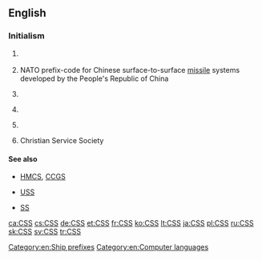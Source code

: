 ==English==
{{wikipedia|CSS (disambiguation)}}
===Initialism===
{{en-initialism}}

# {{media|DVD}} {{initialism of|w:Content Scramble System|Content Scramble System}}
# {{military|rocketry}} NATO prefix-code for Chinese surface-to-surface [[missile]] systems developed by the People's Republic of China
# {{nautical}} {{initialism of|Canadian Survey Ship}} {{gloss|The designation for a survey ship operated by the Canadian Hydrographic Service}}
# {{nautical|military}} {{initialism of|Confederate States Ship}} {{gloss|The designation for a commissioned warship operated by the Confederate States Navy}}
# {{computer|languages}} {{initialism of|w:Cascading Style Sheets|Cascading Style Sheets}}
# Christian Service Society

====See also====
* {{sense|Canada}} [[HMCS]], [[CCGS]]
* {{sense|Confederate States of America}} [[USS]]
* {{sense|NATO}} [[SS]]

[[Category:en:Ship prefixes]]
[[Category:en:Computer languages]]

[[ca:CSS]]
[[cs:CSS]]
[[de:CSS]]
[[et:CSS]]
[[fr:CSS]]
[[ko:CSS]]
[[lt:CSS]]
[[ja:CSS]]
[[pl:CSS]]
[[ru:CSS]]
[[sk:CSS]]
[[sv:CSS]]
[[tr:CSS]]